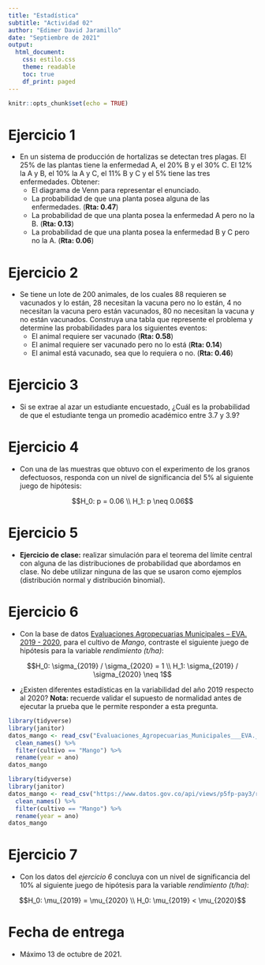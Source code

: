 ```yaml
---
title: "Estadística"
subtitle: "Actividad 02"
author: "Edimer David Jaramillo"
date: "Septiembre de 2021"
output:
  html_document:
    css: estilo.css
    theme: readable
    toc: true
    df_print: paged
---
```


```r
knitr::opts_chunk$set(echo = TRUE)
```

# Ejercicio 1

  - En un sistema de producción de hortalizas se detectan tres plagas. El 25% de las plantas tiene la enfermedad A, el 20% B y el 30% C. El 12% la A y B, el 10% la A y C, el 11% B y C y el 5% tiene las tres enfermedades. Obtener:
    - El diagrama de Venn para representar el enunciado.
    - La probabilidad de que una planta posea alguna de las enfermedades. (**Rta: 0.47**)
    - La probabilidad de que una planta posea la enfermedad A pero no la B.  (**Rta: 0.13**)
    - La probabilidad de que una planta posea la enfermedad B y C pero no la A.  (**Rta: 0.06**)

# Ejercicio 2

- Se tiene un lote de 200 animales, de los cuales 88 requieren se vacunados y lo están, 28 necesitan la vacuna pero no lo están, 4 no necesitan la vacuna pero están vacunados, 80 no necesitan la vacuna y no están vacunados. Construya una tabla que represente el problema y determine las probabilidades para los siguientes eventos:
  - El animal requiere ser vacunado  (**Rta: 0.58**)
  - El animal requiere ser vacunado pero no lo está (**Rta: 0.14**)
  - El animal está vacunado, sea que lo requiera o no.  (**Rta: 0.46**)

# Ejercicio 3

- Si se extrae al azar un estudiante encuestado, ¿Cuál es la probabilidad de que el estudiante tenga un promedio académico entre 3.7 y 3.9?


# Ejercicio 4

- Con una de las muestras que obtuvo con el experimento de los granos defectuosos, responda con un nivel de significancia del 5% al siguiente juego de hipótesis:

$$H_0: p = 0.06 \\
H_1: p \neq 0.06$$

# Ejercicio 5

- **Ejercicio de clase:** realizar simulación para el teorema del límite central con alguna de las distribuciones de probabilidad que abordamos en clase. No debe utilizar ninguna de las que se usaron como ejemplos (distribución normal y distribución binomial).

# Ejercicio 6

- Con la base de datos [Evaluaciones Agropecuarias Municipales – EVA. 2019 - 2020](https://www.datos.gov.co/Agricultura-y-Desarrollo-Rural/Evaluaciones-Agropecuarias-Municipales-EVA-2019-20/p5fp-pay3), para el cultivo de *Mango*, contraste el siguiente juego de hipótesis para la variable *rendimiento (t/ha)*:

$$H_0: \sigma_{2019} / \sigma_{2020} = 1 \\ 
H_1: \sigma_{2019} / \sigma_{2020} \neq 1$$

- ¿Existen diferentes estadísticas en la variabilidad del año 2019 respecto al 2020? **Nota:** recuerde validar el supuesto de normalidad antes de ejecutar la prueba que le permite responder a esta pregunta.


```r
library(tidyverse)
library(janitor)
datos_mango <- read_csv("Evaluaciones_Agropecuarias_Municipales___EVA._2019_-_2020.csv") %>% 
  clean_names() %>% 
  filter(cultivo == "Mango") %>% 
  rename(year = ano)
datos_mango

```


```r
library(tidyverse)
library(janitor)
datos_mango <- read_csv("https://www.datos.gov.co/api/views/p5fp-pay3/rows.csv?accessType=DOWNLOAD") %>% 
  clean_names() %>% 
  filter(cultivo == "Mango") %>% 
  rename(year = ano)
datos_mango
```

# Ejercicio 7

- Con los datos del *ejercicio 6* concluya con un nivel de significancia del 10% al siguiente juego de hipótesis para la variable *rendimiento (t/ha)*:

$$H_0: \mu_{2019} = \mu_{2020} \\ 
H_0: \mu_{2019} < \mu_{2020}$$

# Fecha de entrega

- Máximo 13 de octubre de 2021.